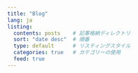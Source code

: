 ```yaml
---
title: "Blog"
lang: ja
listing:
  contents: posts    # 記事格納ディレクトリ
  sort: "date desc"  # 順番
  type: default      # リスティングスタイル
  categories: true   # カテゴリーの使用
  feed: true
---
```

